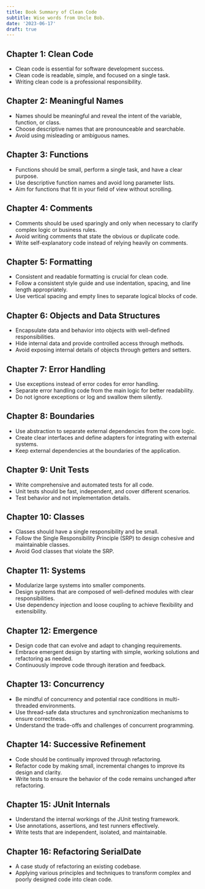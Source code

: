 ```yaml
---
title: Book Summary of Clean Code
subtitle: Wise words from Uncle Bob.
date: '2023-06-17'
draft: true
---
```


## Chapter 1: Clean Code

-   Clean code is essential for software development success.
-   Clean code is readable, simple, and focused on a single task.
-   Writing clean code is a professional responsibility.

## Chapter 2: Meaningful Names

-   Names should be meaningful and reveal the intent of the variable, function, or class.
-   Choose descriptive names that are pronounceable and searchable.
-   Avoid using misleading or ambiguous names.

## Chapter 3: Functions

-   Functions should be small, perform a single task, and have a clear purpose.
-   Use descriptive function names and avoid long parameter lists.
-   Aim for functions that fit in your field of view without scrolling.

## Chapter 4: Comments

-   Comments should be used sparingly and only when necessary to clarify complex logic or business rules.
-   Avoid writing comments that state the obvious or duplicate code.
-   Write self-explanatory code instead of relying heavily on comments.

## Chapter 5: Formatting

-   Consistent and readable formatting is crucial for clean code.
-   Follow a consistent style guide and use indentation, spacing, and line length appropriately.
-   Use vertical spacing and empty lines to separate logical blocks of code.

## Chapter 6: Objects and Data Structures

-   Encapsulate data and behavior into objects with well-defined responsibilities.
-   Hide internal data and provide controlled access through methods.
-   Avoid exposing internal details of objects through getters and setters.

## Chapter 7: Error Handling

-   Use exceptions instead of error codes for error handling.
-   Separate error handling code from the main logic for better readability.
-   Do not ignore exceptions or log and swallow them silently.

## Chapter 8: Boundaries

-   Use abstraction to separate external dependencies from the core logic.
-   Create clear interfaces and define adapters for integrating with external systems.
-   Keep external dependencies at the boundaries of the application.

## Chapter 9: Unit Tests

-   Write comprehensive and automated tests for all code.
-   Unit tests should be fast, independent, and cover different scenarios.
-   Test behavior and not implementation details.

## Chapter 10: Classes

-   Classes should have a single responsibility and be small.
-   Follow the Single Responsibility Principle (SRP) to design cohesive and maintainable classes.
-   Avoid God classes that violate the SRP.

## Chapter 11: Systems

-   Modularize large systems into smaller components.
-   Design systems that are composed of well-defined modules with clear responsibilities.
-   Use dependency injection and loose coupling to achieve flexibility and extensibility.

## Chapter 12: Emergence

-   Design code that can evolve and adapt to changing requirements.
-   Embrace emergent design by starting with simple, working solutions and refactoring as needed.
-   Continuously improve code through iteration and feedback.

## Chapter 13: Concurrency

-   Be mindful of concurrency and potential race conditions in multi-threaded environments.
-   Use thread-safe data structures and synchronization mechanisms to ensure correctness.
-   Understand the trade-offs and challenges of concurrent programming.

## Chapter 14: Successive Refinement

-   Code should be continually improved through refactoring.
-   Refactor code by making small, incremental changes to improve its design and clarity.
-   Write tests to ensure the behavior of the code remains unchanged after refactoring.

## Chapter 15: JUnit Internals

-   Understand the internal workings of the JUnit testing framework.
-   Use annotations, assertions, and test runners effectively.
-   Write tests that are independent, isolated, and maintainable.

## Chapter 16: Refactoring SerialDate

-   A case study of refactoring an existing codebase.
-   Applying various principles and techniques to transform complex and poorly designed code into clean code.
